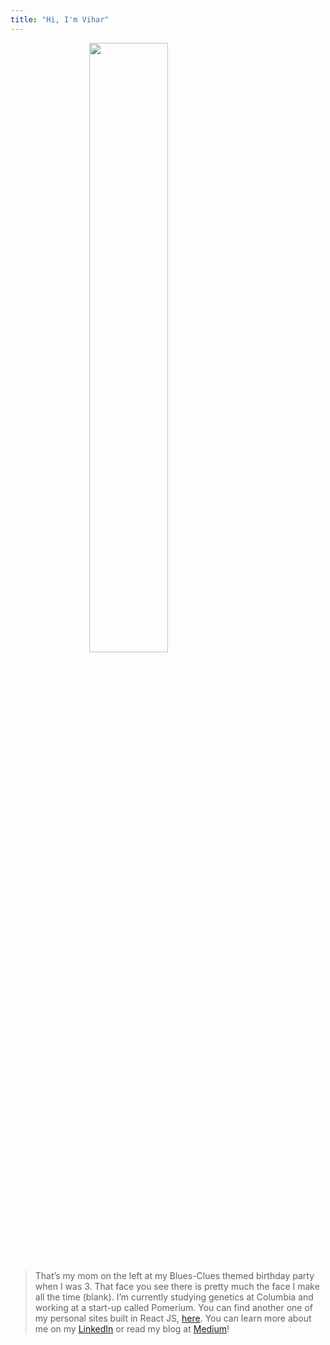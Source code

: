 ```yaml
---
title: "Hi, I'm Vihar"
---
```


<div class="jumbotron">

<img src="./assets/vihar.png" style="display: block; margin-left: auto; margin-right: auto; width: 50%;">

<blockquote>
  <p>That's my mom on the left at my Blues-Clues themed birthday party when I was 3. That face you see there is pretty much the face I make all the time (blank). I'm currently studying genetics at Columbia and working at a start-up called Pomerium. You can find another one of  my personal sites built in React JS, [here](https://www.vihardesu.com/). You can learn more about me on my [LinkedIn](https://www.linkedin.com/in/vihar-desu/) or read my blog at [Medium](https://medium.com/@vihardesu)!</p>
  
</blockquote>
</div>